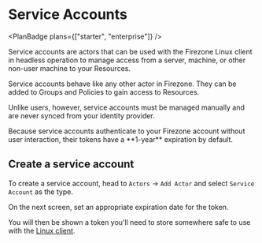 
<div className="flex justify-between items-center">

# Service Accounts

<PlanBadge plans={["starter", "enterprise"]} />
</div>

Service accounts are actors that can be used with the Firezone Linux client in
headless operation to manage access from a server, machine, or other non-user
machine to your Resources.

Service accounts behave like any other actor in Firezone. They can be added to
Groups and Policies to gain access to Resources.

Unlike users, however, service accounts must be managed manually and are never
synced from your identity provider.

<Alert color="warning">
  Because service accounts authenticate to your Firezone account without user
  interaction, their tokens have a **1-year** expiration by default.
</Alert>

## Create a service account

To create a service account, head to `Actors` -> `Add Actor` and select
`Service Account` as the type.

On the next screen, set an appropriate expiration date for the token.

You will then be shown a token you'll need to store somewhere safe to use with
the [Linux client](/kb/user-guides/linux-client).

<SupportOptions />
